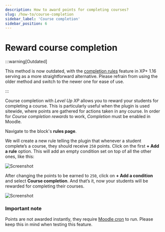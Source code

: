 ```yaml
---
description: How to award points for completing courses?
slug: /how-to/course-completion
sidebar_label: 'Course completion'
sidebar_position: 6
---
```


# Reward course completion


<RequiresXpPlus />

:::warning[Outdated]

This method is now outdated, with the [completion rules](../../completion-rules/index.mdx) feature in XP+ 1.16 serving as a more straightforward alternative. Please refrain from using the older method and switch to the newer one for ease of use.

:::

Course completion with _Level Up XP_ allows you to reward your students for completing a course. This is particularly useful when the plugin is used sitewide, where points are gathered for actions taken in any course. In order for _Course completion rewards_ to work, _Completion_ must be enabled in Moodle.

Navigate to the block's **rules page**.


<XpRulesPageLocation />

We will create a new rule telling the plugin that whenever a student complete’s a course, they should receive `250` points. Click on the first **+ Add a rule** option. This will add an empty condition set on top of all the other ones, like this:

![Screenshot](ruleset-any.png)

After changing the points to be earned to `250`, click on **+ Add a condition** and select **Course completion**. And that’s it, now your students will be rewarded for completing their courses.

![Screenshot](course-completion-rule.png)

### Important note

Points are not awarded instantly, they require [Moodle cron](https://docs.moodle.org/en/Cron) to run. Please keep this in mind when testing this feature.

